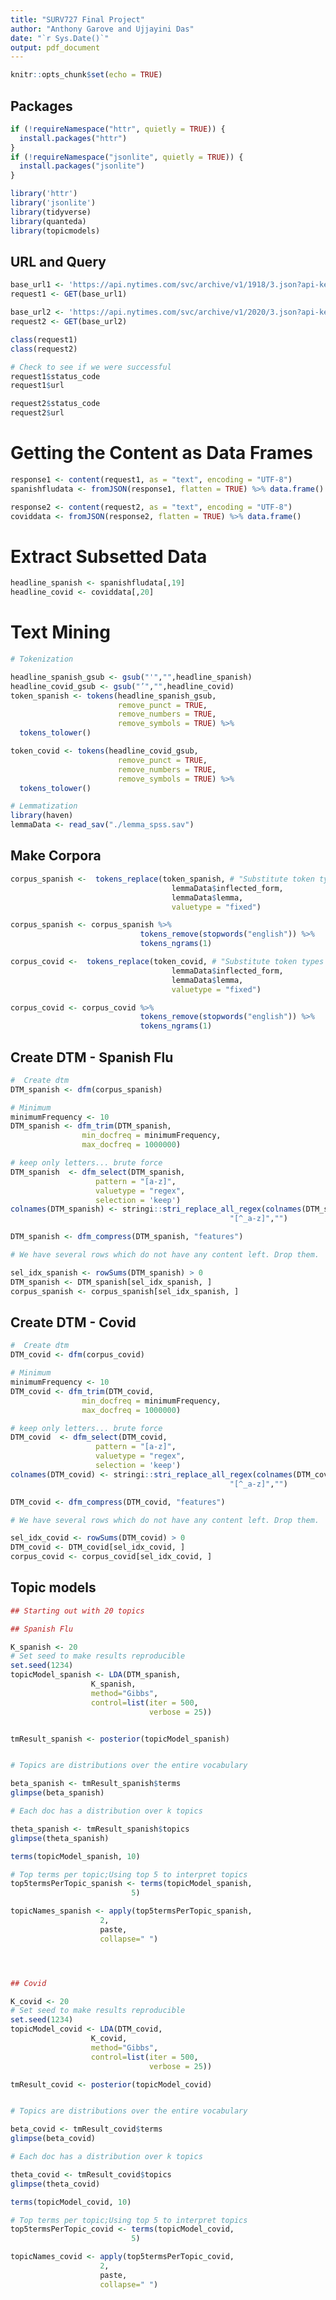 ```yaml
---
title: "SURV727 Final Project"
author: "Anthony Garove and Ujjayini Das"
date: "`r Sys.Date()`"
output: pdf_document
---
```


```r
knitr::opts_chunk$set(echo = TRUE)
```

## Packages

```r
if (!requireNamespace("httr", quietly = TRUE)) {
  install.packages("httr")
}
if (!requireNamespace("jsonlite", quietly = TRUE)) {
  install.packages("jsonlite")
}

library('httr')
library('jsonlite')
library(tidyverse)
library(quanteda)
library(topicmodels)
```

## URL and Query

```r
base_url1 <- 'https://api.nytimes.com/svc/archive/v1/1918/3.json?api-key=SVyAXhJrhFVCMF4tvGU2GZY3jm1greFU'
request1 <- GET(base_url1)

base_url2 <- 'https://api.nytimes.com/svc/archive/v1/2020/3.json?api-key=SVyAXhJrhFVCMF4tvGU2GZY3jm1greFU'
request2 <- GET(base_url2)

class(request1)
class(request2)
```

```r
# Check to see if we were successful
request1$status_code
request1$url

request2$status_code
request2$url

```

# Getting the Content as Data Frames

```r
response1 <- content(request1, as = "text", encoding = "UTF-8")
spanishfludata <- fromJSON(response1, flatten = TRUE) %>% data.frame()

response2 <- content(request2, as = "text", encoding = "UTF-8")
coviddata <- fromJSON(response2, flatten = TRUE) %>% data.frame()
```

# Extract Subsetted Data

```r
headline_spanish <- spanishfludata[,19]
headline_covid <- coviddata[,20]
```

# Text Mining

```r

# Tokenization

headline_spanish_gsub <- gsub("'","",headline_spanish)
headline_covid_gsub <- gsub("’","",headline_covid)
token_spanish <- tokens(headline_spanish_gsub,
                        remove_punct = TRUE,
                        remove_numbers = TRUE,
                        remove_symbols = TRUE) %>%
  tokens_tolower()

token_covid <- tokens(headline_covid_gsub,
                        remove_punct = TRUE,
                        remove_numbers = TRUE,
                        remove_symbols = TRUE) %>%
  tokens_tolower()

# Lemmatization
library(haven)
lemmaData <- read_sav("./lemma_spss.sav")

```

## Make Corpora

```r
corpus_spanish <-  tokens_replace(token_spanish, # "Substitute token types based on vectorized one-to-one matching"
                                    lemmaData$inflected_form, 
                                    lemmaData$lemma,
                                    valuetype = "fixed") 

corpus_spanish <- corpus_spanish %>%
                             tokens_remove(stopwords("english")) %>%
                             tokens_ngrams(1)

corpus_covid <-  tokens_replace(token_covid, # "Substitute token types based on vectorized one-to-one matching"
                                    lemmaData$inflected_form, 
                                    lemmaData$lemma,
                                    valuetype = "fixed") 

corpus_covid <- corpus_covid %>%
                             tokens_remove(stopwords("english")) %>%
                             tokens_ngrams(1)

```

## Create DTM - Spanish Flu

```r

#  Create dtm
DTM_spanish <- dfm(corpus_spanish)

# Minimum
minimumFrequency <- 10
DTM_spanish <- dfm_trim(DTM_spanish, 
                min_docfreq = minimumFrequency,
                max_docfreq = 1000000)

# keep only letters... brute force
DTM_spanish  <- dfm_select(DTM_spanish, 
                   pattern = "[a-z]", 
                   valuetype = "regex", 
                   selection = 'keep')
colnames(DTM_spanish) <- stringi::stri_replace_all_regex(colnames(DTM_spanish), 
                                                 "[^_a-z]","")

DTM_spanish <- dfm_compress(DTM_spanish, "features")

# We have several rows which do not have any content left. Drop them.

sel_idx_spanish <- rowSums(DTM_spanish) > 0
DTM_spanish <- DTM_spanish[sel_idx_spanish, ]
corpus_spanish <- corpus_spanish[sel_idx_spanish, ]

```

## Create DTM - Covid

```r

#  Create dtm
DTM_covid <- dfm(corpus_covid)

# Minimum
minimumFrequency <- 10
DTM_covid <- dfm_trim(DTM_covid, 
                min_docfreq = minimumFrequency,
                max_docfreq = 1000000)

# keep only letters... brute force
DTM_covid  <- dfm_select(DTM_covid, 
                   pattern = "[a-z]", 
                   valuetype = "regex", 
                   selection = 'keep')
colnames(DTM_covid) <- stringi::stri_replace_all_regex(colnames(DTM_covid), 
                                                 "[^_a-z]","")

DTM_covid <- dfm_compress(DTM_covid, "features")

# We have several rows which do not have any content left. Drop them.

sel_idx_covid <- rowSums(DTM_covid) > 0
DTM_covid <- DTM_covid[sel_idx_covid, ]
corpus_covid <- corpus_covid[sel_idx_covid, ]

```

## Topic models

```r

## Starting out with 20 topics

## Spanish Flu

K_spanish <- 20
# Set seed to make results reproducible
set.seed(1234)
topicModel_spanish <- LDA(DTM_spanish, 
                  K_spanish, 
                  method="Gibbs", 
                  control=list(iter = 500, 
                               verbose = 25))


tmResult_spanish <- posterior(topicModel_spanish)


# Topics are distributions over the entire vocabulary

beta_spanish <- tmResult_spanish$terms
glimpse(beta_spanish)            

# Each doc has a distribution over k topics

theta_spanish <- tmResult_spanish$topics
glimpse(theta_spanish)               

terms(topicModel_spanish, 10)

# Top terms per topic;Using top 5 to interpret topics
top5termsPerTopic_spanish <- terms(topicModel_spanish, 
                           5)

topicNames_spanish <- apply(top5termsPerTopic_spanish, 
                    2, 
                    paste, 
                    collapse=" ")




## Covid

K_covid <- 20
# Set seed to make results reproducible
set.seed(1234)
topicModel_covid <- LDA(DTM_covid, 
                  K_covid, 
                  method="Gibbs", 
                  control=list(iter = 500, 
                               verbose = 25))

tmResult_covid <- posterior(topicModel_covid)


# Topics are distributions over the entire vocabulary

beta_covid <- tmResult_covid$terms
glimpse(beta_covid)            

# Each doc has a distribution over k topics

theta_covid <- tmResult_covid$topics
glimpse(theta_covid)               

terms(topicModel_covid, 10)

# Top terms per topic;Using top 5 to interpret topics
top5termsPerTopic_covid <- terms(topicModel_covid, 
                           5)

topicNames_covid <- apply(top5termsPerTopic_covid, 
                    2, 
                    paste, 
                    collapse=" ")
```


